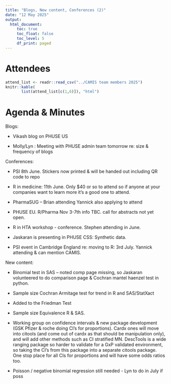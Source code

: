 ```yaml
---
title: "Blogs, New content, Conferences (2)"
date: "12 May 2025"
output:
  html_document: 
     toc: true
     toc_float: false
     toc_level: 5
     df_print: paged
---
```


# Attendees

```r
attend_list <- readr::read_csv("../CAMIS team members 2025")
knitr::kable(
       list(attend_list[c(1,6)]), "html")
```

# Agenda & Minutes

Blogs:

-   Vikash blog on PHUSE US

-   Molly/Lyn : Meeting with PHUSE admin team tomorrow re: size & frequency of blogs

Conferences:

-   PSI 8th June. Stickers now printed & will be handed out including QR code to repo

-   R in medicine: 11th June. Only \$40 or so to attend so if anyone at your companies want to learn more it's a good one to attend.

-   PharmaSUG -- Brian attending Yannick also applying to attend

-   PHUSE EU. R/Pharma Nov 3-7th info TBC. call for abstracts not yet open.

-   R in HTA workshop - conference. Stephen attending in June.

-   Jaskaran is presenting in PHUSE CSS: Synthetic data.

-   PSI event in Cambridge England re: moving to R: 3rd July. Yannick attending & can mention CAMIS.

New content:

-   Binomial test in SAS -- noted comp page missing, so Jaskaran volunteered to do comparison page & Cochran mantel haenzel test in python.

-   Sample size Cochran Armitage test for trend in R and SAS/StatXact

-   Added to the Friedman Test

-   Sample size Equivalence R & SAS.

-   Working group on confidence intervals & new package development (GSK Pfizer & roche doing CI's for proportions). Cardx ones will move into citools (and come out of cardx as that should be manipulation only), and will add other methods such as CI stratified MN. DescTools is a wide ranging package so harder to validate for a GxP validated environment, so taking the CI's from this package into a separate citools package. One stop place for all CIs for proportions and will have some odds ratios too.

-   Poisson / negative binomial regression still needed - Lyn to do in July if poss
